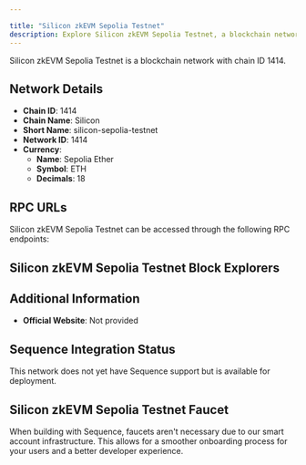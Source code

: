 ```yaml
---

title: "Silicon zkEVM Sepolia Testnet"
description: Explore Silicon zkEVM Sepolia Testnet, a blockchain network with chain ID 1414. Learn about its native currency, Sepolia Ether, and how to interact with the network.
---
```




Silicon zkEVM Sepolia Testnet is a blockchain network with chain ID 1414.

## Network Details

- **Chain ID**: 1414
- **Chain Name**: Silicon
- **Short Name**: silicon-sepolia-testnet
- **Network ID**: 1414
- **Currency**: 
  - **Name**: Sepolia Ether
  - **Symbol**: ETH
  - **Decimals**: 18

## RPC URLs

Silicon zkEVM Sepolia Testnet can be accessed through the following RPC endpoints:



## Silicon zkEVM Sepolia Testnet Block Explorers



## Additional Information

- **Official Website**: Not provided

## Sequence Integration Status

This network does not yet have Sequence support but is available for deployment.

## Silicon zkEVM Sepolia Testnet Faucet

When building with Sequence, faucets aren't necessary due to our smart account infrastructure. This allows for a smoother onboarding process for your users and a better developer experience.

